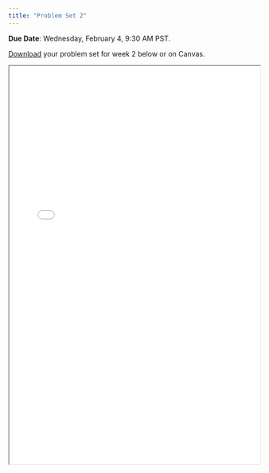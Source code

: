 ```yaml
---
title: "Problem Set 2"
---
```


**Due Date**: Wednesday, February 4, 9:30 AM PST.

[Download](https://github.com/emoriebeck/psc290-dataviz-WQ25/raw/refs/heads/main/assignments/03-problem-sets/02-ps02/02-ps2.zip) your problem set for week 2 below or on Canvas.

<iframe class="slide-deck" src="/static/ps/problemset2.html" width="100%" height="800">

</iframe>

